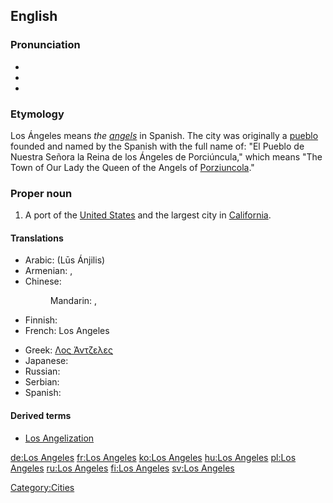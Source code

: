 {{wikipedia}}
==English==

===Pronunciation===
* {{audio|En-ca-Los_Angeles.ogg|Audio (CA)}}
* {{audio|en-uk-Los Angeles.ogg|Audio (UK)}}
* {{audio|en-us-Los_Angeles.ogg|Audio (US)}}

===Etymology===
Los Ángeles means ''the [[angels]]'' in Spanish. The city was originally a [[pueblo]] founded and named by the Spanish with the full name of: "El Pueblo de Nuestra Señora la Reina de los Ángeles de Porciúncula," which means "The Town of Our Lady the Queen of the Angels of [[w:Porziuncola|Porziuncola]]."

===Proper noun===
{{en-proper noun|sg=[[los|Los]] [[angeles|Angeles]]}}

# A port of the [[United States]] and the largest city in [[California]].

====Translations====
{{trans-top|largest city in California}}
* Arabic: {{Arab|[[لوس انجليس]]}} (Lūs Ánjilis)
* Armenian: {{t-|hy|Լոս Անջելես|tr=Los Anǰeles}}, {{t-|hy|Լոս|tr=Los}}
* Chinese:
*: Mandarin: {{t|zh|洛杉磯|sc=Hani}}, {{t|zh|洛杉矶|tr=Luòshānjī|sc=Hani}}
* Finnish: {{t|fi|Los Angeles}}
* French: Los Angeles
{{trans-mid}}
* Greek: [[Λος Άντζελες]]
* Japanese: {{t-|ja|ロサンゼルス|tr=Rosanzerusu}}
* Russian: {{t-|ru|Лос-Анджелес|m|s|tr=Los-Ándželes}}
* Serbian: {{t-|sr|Лос Анџелес|m|s|tr=Los Andželes|sc=Cyrl}}
* Spanish: {{t+|es|Los Ángeles|m|s}}
{{trans-bottom}}

====Derived terms====
* [[Los Angelization]]

[[Category:Cities]]

[[de:Los Angeles]]
[[fr:Los Angeles]]
[[ko:Los Angeles]]
[[hu:Los Angeles]]
[[pl:Los Angeles]]
[[ru:Los Angeles]]
[[fi:Los Angeles]]
[[sv:Los Angeles]]